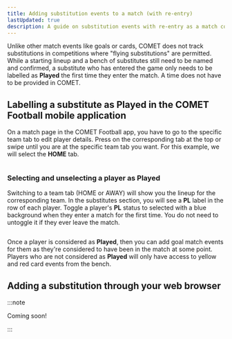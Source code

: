 ```yaml
---
title: Adding substitution events to a match (with re-entry)
lastUpdated: true
description: A guide on substitution events with re-entry as a match commissioner, club referent, or club lineup manager
---
```



Unlike other match events like goals or cards, COMET does not track substitutions in competitions where "flying substitutions" are permitted. While a starting lineup and a bench of substitutes still need to be named and confirmed, a substitute who has entered the game only needs to be labelled as **Played** the first time they enter the match. A time does not have to be provided in COMET.

## Labelling a substitute as **Played** in the COMET Football mobile application

On a match page in the COMET Football app, you have to go to the specific team tab to edit player details. Press on the corresponding tab at the top or swipe until you are at the specific team tab you want. For this example, we will select the **HOME** tab.


<Image src={mobileMatchPage} alt='' />

### Selecting and unselecting a player as **Played**

Switching to a team tab (HOME or AWAY) will show you the lineup for the corresponding team. In the substitutes section, you will see a **PL** label in the row of each player. Toggle a player's **PL** status to selected with a blue background when they enter a match for the first time. You do not need to untoggle it if they ever leave the match.


<Image src={mobileReentrySubs} alt='' />

Once a player is considered as **Played**, then you can add goal match events for them as they're considered to have been in the match at some point. Players who are not considered as **Played** will only have access to yellow and red card events from the bench.

## Adding a substitution through your web browser

:::note

Coming soon!

:::
